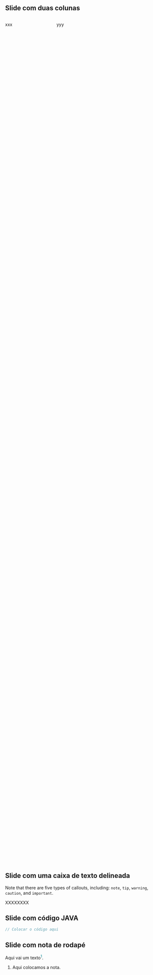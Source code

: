 ## Slide com duas colunas

::::{.columns style='display: flex !important; height: 70%; align-items: top;'}
::: {.column width="30%"}
xxx
:::
::: {.column width="70%"}
yyy
:::
::::


## Slide com uma caixa de texto delineada

:::{.callout-note}
Note that there are five types of callouts, including: 
`note`, `tip`, `warning`, `caution`, and `important`.
:::

:::{.callout-important title="Observação" icon=false}
XXXXXXXX
:::


## Slide com código JAVA

```.java
// Colocar o código aqui
```

## Slide com nota de rodapé

Aqui vai um texto[$^1$]{style="color:#00838f;"}.

:::{.fontsize70}
1. Aqui colocamos a nota.
:::
